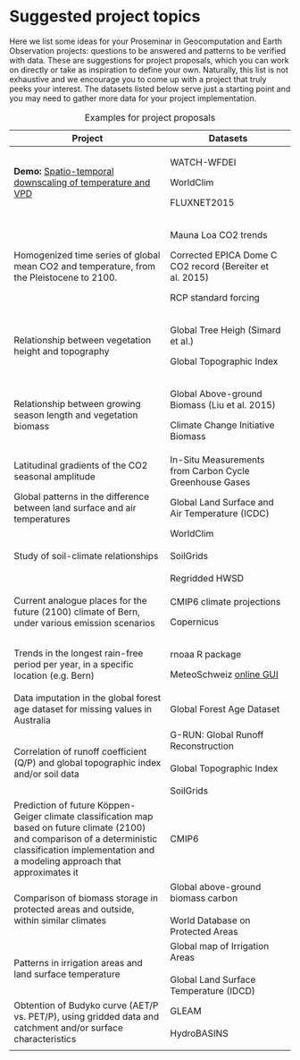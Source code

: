 # Suggested project topics {#sec-topics}

Here we list some ideas for your Proseminar in Geocomputation and Earth Observation projects: questions to be answered and patterns to be verified with data. These are suggestions for project proposals, which you can work on directly or take as inspiration to define your own. Naturally, this list is not exhaustive and we encourage you to come up with a project that truly peeks your interest. The datasets listed below serve just a starting point and you may need to gather more data for your project implementation.

+-----------------------------------------------------------------------------------------------------------------------------------------------------------------------------------------------------------+----------------------------------------------------------------------------------------------------------------------------------------------------------------+
| Project                                                                                                                                                                                                   | Datasets                                                                                                                                                       |
+===========================================================================================================================================================================================================+================================================================================================================================================================+
| **Demo:** [Spatio-temporal downscaling of temperature and VPD](https://github.com/pepaaran/agds_proseminar_example)\                                                                                      | WATCH-WFDEI                                                                                                                                                    |
|                                                                                                                                                                                                           |                                                                                                                                                                |
|                                                                                                                                                                                                           | WorldClim                                                                                                                                                      |
|                                                                                                                                                                                                           |                                                                                                                                                                |
|                                                                                                                                                                                                           | FLUXNET2015                                                                                                                                                    |
+-----------------------------------------------------------------------------------------------------------------------------------------------------------------------------------------------------------+----------------------------------------------------------------------------------------------------------------------------------------------------------------+
| Homogenized time series of global mean CO2 and temperature, from the Pleistocene to 2100.                                                                                                                 | Mauna Loa CO2 trends                                                                                                                                           |
|                                                                                                                                                                                                           |                                                                                                                                                                |
|                                                                                                                                                                                                           | Corrected EPICA Dome C CO2 record (Bereiter et al. 2015)                                                                                                       |
|                                                                                                                                                                                                           |                                                                                                                                                                |
|                                                                                                                                                                                                           | RCP standard forcing                                                                                                                                           |
+-----------------------------------------------------------------------------------------------------------------------------------------------------------------------------------------------------------+----------------------------------------------------------------------------------------------------------------------------------------------------------------+
| Relationship between vegetation height and topography                                                                                                                                                     | Global Tree Heigh (Simard et al.)                                                                                                                              |
|                                                                                                                                                                                                           |                                                                                                                                                                |
|                                                                                                                                                                                                           | Global Topographic Index                                                                                                                                       |
+-----------------------------------------------------------------------------------------------------------------------------------------------------------------------------------------------------------+----------------------------------------------------------------------------------------------------------------------------------------------------------------+
| Relationship between growing season length and vegetation biomass                                                                                                                                         | Global Above-ground Biomass (Liu et al. 2015)                                                                                                                  |
|                                                                                                                                                                                                           |                                                                                                                                                                |
|                                                                                                                                                                                                           | Climate Change Initiative Biomass                                                                                                                              |
+-----------------------------------------------------------------------------------------------------------------------------------------------------------------------------------------------------------+----------------------------------------------------------------------------------------------------------------------------------------------------------------+
| Latitudinal gradients of the CO2 seasonal amplitude                                                                                                                                                       | In-Situ Measurements from Carbon Cycle Greenhouse Gases                                                                                                        |
+-----------------------------------------------------------------------------------------------------------------------------------------------------------------------------------------------------------+----------------------------------------------------------------------------------------------------------------------------------------------------------------+
| Global patterns in the difference between land surface and air temperatures                                                                                                                               | Global Land Surface and Air Temperature (ICDC)                                                                                                                 |
+-----------------------------------------------------------------------------------------------------------------------------------------------------------------------------------------------------------+----------------------------------------------------------------------------------------------------------------------------------------------------------------+
| Study of soil-climate relationships                                                                                                                                                                       | WorldClim\                                                                                                                                                     |
|                                                                                                                                                                                                           | \                                                                                                                                                              |
|                                                                                                                                                                                                           | SoilGrids\                                                                                                                                                     |
|                                                                                                                                                                                                           | \                                                                                                                                                              |
|                                                                                                                                                                                                           | Regridded HWSD                                                                                                                                                 |
+-----------------------------------------------------------------------------------------------------------------------------------------------------------------------------------------------------------+----------------------------------------------------------------------------------------------------------------------------------------------------------------+
| Current analogue places for the future (2100) climate of Bern, under various emission scenarios                                                                                                           | CMIP6 climate projections                                                                                                                                      |
|                                                                                                                                                                                                           |                                                                                                                                                                |
|                                                                                                                                                                                                           | Copernicus                                                                                                                                                     |
+-----------------------------------------------------------------------------------------------------------------------------------------------------------------------------------------------------------+----------------------------------------------------------------------------------------------------------------------------------------------------------------+
| Trends in the longest rain-free period per year, in a specific location (e.g. Bern)                                                                                                                       | rnoaa R package                                                                                                                                                |
|                                                                                                                                                                                                           |                                                                                                                                                                |
|                                                                                                                                                                                                           | MeteoSchweiz [online GUI](https://www.meteoschweiz.admin.ch/service-und-publikationen/applikationen/messwerte-und-messnetze.html#param=messnetz-klima&lang=de) |
+-----------------------------------------------------------------------------------------------------------------------------------------------------------------------------------------------------------+----------------------------------------------------------------------------------------------------------------------------------------------------------------+
| Data imputation in the global forest age dataset for missing values in Australia                                                                                                                          | Global Forest Age Dataset                                                                                                                                      |
+-----------------------------------------------------------------------------------------------------------------------------------------------------------------------------------------------------------+----------------------------------------------------------------------------------------------------------------------------------------------------------------+
| Correlation of runoff coefficient (Q/P) and global topographic index and/or soil data                                                                                                                     | G-RUN: Global Runoff Reconstruction\                                                                                                                           |
|                                                                                                                                                                                                           | \                                                                                                                                                              |
|                                                                                                                                                                                                           | Global Topographic Index\                                                                                                                                      |
|                                                                                                                                                                                                           | \                                                                                                                                                              |
|                                                                                                                                                                                                           | SoilGrids                                                                                                                                                      |
+-----------------------------------------------------------------------------------------------------------------------------------------------------------------------------------------------------------+----------------------------------------------------------------------------------------------------------------------------------------------------------------+
| Prediction of future Köppen-Geiger climate classification map based on future climate (2100) and comparison of a deterministic classification implementation and a modeling approach that approximates it | CMIP6                                                                                                                                                          |
+-----------------------------------------------------------------------------------------------------------------------------------------------------------------------------------------------------------+----------------------------------------------------------------------------------------------------------------------------------------------------------------+
| Comparison of biomass storage in protected areas and outside, within similar climates                                                                                                                     | Global above-ground biomass carbon\                                                                                                                            |
|                                                                                                                                                                                                           | \                                                                                                                                                              |
|                                                                                                                                                                                                           | World Database on Protected Areas                                                                                                                              |
+-----------------------------------------------------------------------------------------------------------------------------------------------------------------------------------------------------------+----------------------------------------------------------------------------------------------------------------------------------------------------------------+
| Patterns in irrigation areas and land surface temperature                                                                                                                                                 | Global map of Irrigation Areas\                                                                                                                                |
|                                                                                                                                                                                                           | \                                                                                                                                                              |
|                                                                                                                                                                                                           | Global Land Surface Temperature (IDCD)                                                                                                                         |
+-----------------------------------------------------------------------------------------------------------------------------------------------------------------------------------------------------------+----------------------------------------------------------------------------------------------------------------------------------------------------------------+
| Obtention of Budyko curve (AET/P vs. PET/P), using gridded data and catchment and/or surface characteristics                                                                                              | GLEAM\                                                                                                                                                         |
|                                                                                                                                                                                                           | \                                                                                                                                                              |
|                                                                                                                                                                                                           | HydroBASINS                                                                                                                                                    |
+-----------------------------------------------------------------------------------------------------------------------------------------------------------------------------------------------------------+----------------------------------------------------------------------------------------------------------------------------------------------------------------+
|                                                                                                                                                                                                           |                                                                                                                                                                |
+-----------------------------------------------------------------------------------------------------------------------------------------------------------------------------------------------------------+----------------------------------------------------------------------------------------------------------------------------------------------------------------+

: Examples for project proposals
